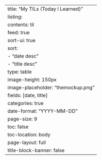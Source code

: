 ---
title: "My TILs (Today I Learned)"
listing:
  contents: til
  feed: true
  sort-ui: true
  sort: 
    - "date desc"
    - "title desc"
  type: table
  image-height: 150px
  image-placeholder: "themockup.png"
  fields: [date, title]
  categories: true
  date-format: "YYYY-MM-DD"
  page-size: 9
toc: false
toc-location: body
page-layout: full
title-block-banner: false
---